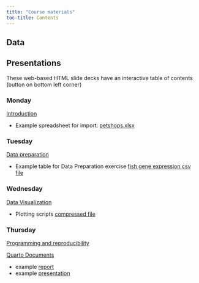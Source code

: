 ```yaml
---
title: "Course materials"
toc-title: Contents
---
```


## Data

## Presentations

These web-based HTML slide decks have an interactive table of contents (button on bottom left corner)

### Monday

[Introduction](slides/introduction.qmd)

- Example spreadsheet for import: [petshops.xlsx](examples/petshop.xlsx)

### Tuesday

[Data preparation](slides/preparation.qmd)

- Example table for Data Preparation exercise [fish gene expression csv file](examples/gene_expression.csv)

### Wednesday

[Data Visualization](slides/visualization.qmd)

- Plotting scripts [compressed file](examples/course_scripts/plotting_scripts.zip) 


### Thursday

[Programming and reproducibility](slides/programming.qmd)

[Quarto Documents](slides/quarto.qmd)

- example [report](examples/possumreport.qmd)
- example [presentation](examples/petpresentation.qmd)

